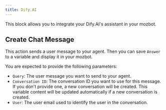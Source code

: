 ```yaml
---
title: Dify.AI
---
```


This block allows you to integrate your Dify.AI's assistant in your mozbot.

## Create Chat Message

This action sends a user message to your agent. Then you can save `Answer` to a variable and display it in your mozbot.

You are expected to provide the following parameters:

- `Query`: The user message you want to send to your agent.
- `Conversation ID`: The conversation ID you want to use for this message. If you don't provide one, a new conversation will be created. This variable content will be updated automatically if a new conversation is created.
- `User`: The user email used to identify the user in the conversation.
